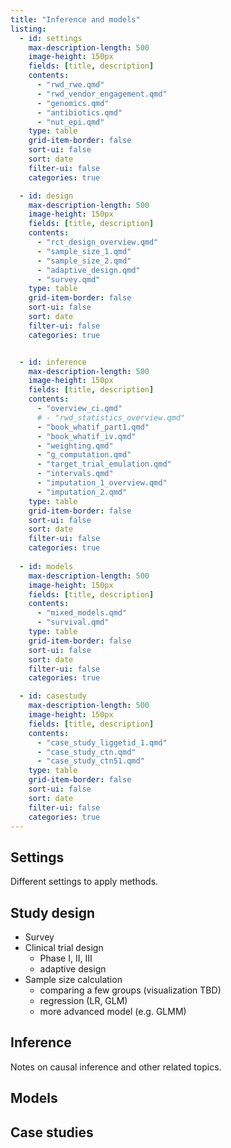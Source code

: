 ```yaml
---
title: "Inference and models"
listing:
  - id: settings
    max-description-length: 500
    image-height: 150px
    fields: [title, description]
    contents: 
      - "rwd_rwe.qmd"
      - "rwd_vendor_engagement.qmd"
      - "genomics.qmd"
      - "antibiotics.qmd"
      - "nut_epi.qmd"
    type: table
    grid-item-border: false
    sort-ui: false
    sort: date
    filter-ui: false
    categories: true

  - id: design
    max-description-length: 500
    image-height: 150px
    fields: [title, description]
    contents: 
      - "rct_design_overview.qmd"
      - "sample_size_1.qmd"
      - "sample_size_2.qmd"
      - "adaptive_design.qmd"
      - "survey.qmd"
    type: table
    grid-item-border: false
    sort-ui: false
    sort: date
    filter-ui: false
    categories: true


  - id: inference
    max-description-length: 500
    image-height: 150px
    fields: [title, description]
    contents: 
      - "overview_ci.qmd"
      # - "rwd_statistics_overview.qmd"
      - "book_whatif_part1.qmd"
      - "book_whatif_iv.qmd"
      - "weighting.qmd"
      - "g_computation.qmd"
      - "target_trial_emulation.qmd"
      - "intervals.qmd"
      - "imputation_1_overview.qmd"
      - "imputation_2.qmd"
    type: table
    grid-item-border: false
    sort-ui: false
    sort: date
    filter-ui: false
    categories: true
    
  - id: models
    max-description-length: 500
    image-height: 150px
    fields: [title, description]
    contents: 
      - "mixed_models.qmd"
      - "survival.qmd"
    type: table
    grid-item-border: false
    sort-ui: false
    sort: date
    filter-ui: false
    categories: true    

  - id: casestudy
    max-description-length: 500
    image-height: 150px
    fields: [title, description]
    contents: 
      - "case_study_liggetid_1.qmd"
      - "case_study_ctn.qmd"
      - "case_study_ctn51.qmd"
    type: table
    grid-item-border: false
    sort-ui: false
    sort: date
    filter-ui: false
    categories: true  
---
```


## Settings

Different settings to apply methods.

::: {#settings}
:::

## Study design

* Survey
* Clinical trial design
  * Phase I, II, III
  * adaptive design
* Sample size calculation
  * comparing a few groups (visualization TBD)
  * regression (LR, GLM)
  * more advanced model (e.g. GLMM)


::: {#design}
:::


## Inference

Notes on causal inference and other related topics.

::: {#inference}
:::



## Models

::: {#models}
:::

## Case studies

::: {#casestudy}
:::

